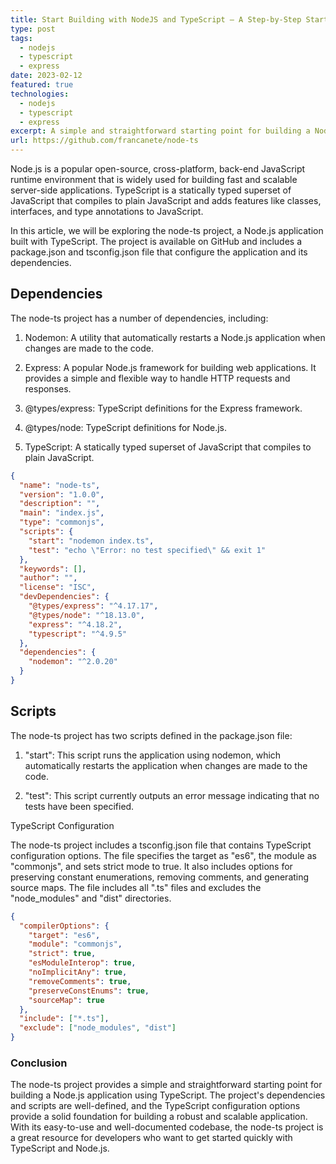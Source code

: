```yaml
---
title: Start Building with NodeJS and TypeScript — A Step-by-Step Starter Guide
type: post
tags:
  - nodejs
  - typescript
  - express
date: 2023-02-12
featured: true
technologies:
  - nodejs
  - typescript
  - express
excerpt: A simple and straightforward starting point for building a Node.js application using TypeScript
url: https://github.com/francanete/node-ts
---
```


Node.js is a popular open-source, cross-platform, back-end JavaScript runtime environment that is widely used for building fast and scalable server-side applications. TypeScript is a statically typed superset of JavaScript that compiles to plain JavaScript and adds features like classes, interfaces, and type annotations to JavaScript.

In this article, we will be exploring the node-ts project, a Node.js application built with TypeScript. The project is available on GitHub and includes a package.json and tsconfig.json file that configure the application and its dependencies.

## Dependencies

The node-ts project has a number of dependencies, including:

1. Nodemon: A utility that automatically restarts a Node.js application when changes are made to the code.

2. Express: A popular Node.js framework for building web applications. It provides a simple and flexible way to handle HTTP requests and responses.

3. @types/express: TypeScript definitions for the Express framework.

4. @types/node: TypeScript definitions for Node.js.

5. TypeScript: A statically typed superset of JavaScript that compiles to plain JavaScript.

```json
{
  "name": "node-ts",
  "version": "1.0.0",
  "description": "",
  "main": "index.js",
  "type": "commonjs",
  "scripts": {
    "start": "nodemon index.ts",
    "test": "echo \"Error: no test specified\" && exit 1"
  },
  "keywords": [],
  "author": "",
  "license": "ISC",
  "devDependencies": {
    "@types/express": "^4.17.17",
    "@types/node": "^18.13.0",
    "express": "^4.18.2",
    "typescript": "^4.9.5"
  },
  "dependencies": {
    "nodemon": "^2.0.20"
  }
}
```

## Scripts

The node-ts project has two scripts defined in the package.json file:

1. "start": This script runs the application using nodemon, which automatically restarts the application when changes are made to the code.

2. "test": This script currently outputs an error message indicating that no tests have been specified.

TypeScript Configuration

The node-ts project includes a tsconfig.json file that contains TypeScript configuration options. The file specifies the target as "es6", the module as "commonjs", and sets strict mode to true. It also includes options for preserving constant enumerations, removing comments, and generating source maps. The file includes all ".ts" files and excludes the "node_modules" and "dist" directories.

```json
{
  "compilerOptions": {
    "target": "es6",
    "module": "commonjs",
    "strict": true,
    "esModuleInterop": true,
    "noImplicitAny": true,
    "removeComments": true,
    "preserveConstEnums": true,
    "sourceMap": true
  },
  "include": ["*.ts"],
  "exclude": ["node_modules", "dist"]
}
```

### Conclusion

The node-ts project provides a simple and straightforward starting point for building a Node.js application using TypeScript. The project's dependencies and scripts are well-defined, and the TypeScript configuration options provide a solid foundation for building a robust and scalable application. With its easy-to-use and well-documented codebase, the node-ts project is a great resource for developers who want to get started quickly with TypeScript and Node.js.
